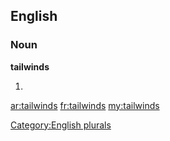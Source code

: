 ==English==

===Noun===
'''tailwinds'''

# {{plural of|[[tailwind]]}}

[[Category:English plurals]]

[[ar:tailwinds]]
[[fr:tailwinds]]
[[my:tailwinds]]